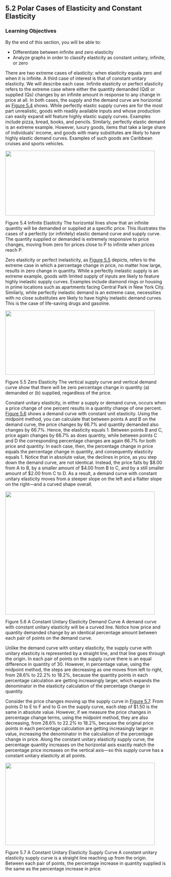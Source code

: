 ## 5.2 Polar Cases of Elasticity and Constant Elasticity

### Learning Objectives

By the end of this section, you will be able to:

-   Differentiate between infinite and zero elasticity
-   Analyze graphs in order to classify elasticity as constant unitary,
    infinite, or zero

There are two extreme cases of elasticity: when elasticity equals zero
and when it is infinite. A third case of interest is that of constant
unitary elasticity. We will describe each case. Infinite elasticity or
perfect elasticity refers to the extreme case where either the quantity
demanded (Qd) or supplied (Qs) changes by an infinite amount in response
to any change in price at all. In both cases, the supply and the demand
curve are horizontal as [Figure 5.4](#CNX_Econ_C05_006) shows. While
perfectly elastic supply curves are for the most part unrealistic, goods
with readily available inputs and whose production can easily expand
will feature highly elastic supply curves. Examples include pizza,
bread, books, and pencils. Similarly, perfectly elastic demand is an
extreme example. However, luxury goods, items that take a large share of
individuals' income, and goods with many substitutes are likely to have
highly elastic demand curves. Examples of such goods are Caribbean
cruises and sports vehicles.

![](media/5-2-polar-cases-of-elasticity-and-constant-elasticity_rId25.jpeg){width="4.88in" height="2.115in"}

Figure 5.4 Infinite Elasticity The horizontal lines show that an
infinite quantity will be demanded or supplied at a specific price. This
illustrates the cases of a perfectly (or infinitely) elastic demand
curve and supply curve. The quantity supplied or demanded is extremely
responsive to price changes, moving from zero for prices close to P to
infinite when prices reach P.

Zero elasticity or perfect inelasticity, as [Figure
5.5](#CNX_Econ_C05_008) depicts, refers to the extreme case in which a
percentage change in price, no matter how large, results in zero change
in quantity. While a perfectly inelastic supply is an extreme example,
goods with limited supply of inputs are likely to feature highly
inelastic supply curves. Examples include diamond rings or housing in
prime locations such as apartments facing Central Park in New York City.
Similarly, while perfectly inelastic demand is an extreme case,
necessities with no close substitutes are likely to have highly
inelastic demand curves. This is the case of life-saving drugs and
gasoline.

![](media/5-2-polar-cases-of-elasticity-and-constant-elasticity_rId30.jpeg){width="4.88in" height="2.0999989063867015in"}

Figure 5.5 Zero Elasticity The vertical supply curve and vertical demand
curve show that there will be zero percentage change in quantity (a)
demanded or (b) supplied, regardless of the price.

Constant unitary elasticity, in either a supply or demand curve, occurs
when a price change of one percent results in a quantity change of one
percent. [Figure 5.6](#CNX_Econ_C05_016) shows a demand curve with
constant unit elasticity. Using the midpoint method, you can calculate
that between points A and B on the demand curve, the price changes by
66.7% and quantity demanded also changes by 66.7%. Hence, the elasticity
equals 1. Between points B and C, price again changes by 66.7% as does
quantity, while between points C and D the corresponding percentage
changes are again 66.7% for both price and quantity. In each case, then,
the percentage change in price equals the percentage change in quantity,
and consequently elasticity equals 1. Notice that in absolute value, the
declines in price, as you step down the demand curve, are not identical.
Instead, the price falls by \$8.00 from A to B, by a smaller amount of
\$4.00 from B to C, and by a still smaller amount of \$2.00 from C to D.
As a result, a demand curve with constant unitary elasticity moves from
a steeper slope on the left and a flatter slope on the right---and a
curved shape overall.

![](media/5-2-polar-cases-of-elasticity-and-constant-elasticity_rId34.jpeg){width="4.875in" height="4.008333333333334in"}

Figure 5.6 A Constant Unitary Elasticity Demand Curve A demand curve
with constant unitary elasticity will be a curved line. Notice how price
and quantity demanded change by an identical percentage amount between
each pair of points on the demand curve.

Unlike the demand curve with unitary elasticity, the supply curve with
unitary elasticity is represented by a straight line, and that line goes
through the origin. In each pair of points on the supply curve there is
an equal difference in quantity of 30. However, in percentage value,
using the midpoint method, the steps are decreasing as one moves from
left to right, from 28.6% to 22.2% to 18.2%, because the quantity points
in each percentage calculation are getting increasingly larger, which
expands the denominator in the elasticity calculation of the percentage
change in quantity.

Consider the price changes moving up the supply curve in [Figure
5.7](#CNX_Econ_C05_017). From points D to E to F and to G on the supply
curve, each step of \$1.50 is the same in absolute value. However, if we
measure the price changes in percentage change terms, using the midpoint
method, they are also decreasing, from 28.6% to 22.2% to 18.2%, because
the original price points in each percentage calculation are getting
increasingly larger in value, increasing the denominator in the
calculation of the percentage change in price. Along the constant
unitary elasticity supply curve, the percentage quantity increases on
the horizontal axis exactly match the percentage price increases on the
vertical axis---so this supply curve has a constant unitary elasticity
at all points.

![](media/5-2-polar-cases-of-elasticity-and-constant-elasticity_rId37.jpeg){width="4.88in" height="2.685in"}

Figure 5.7 A Constant Unitary Elasticity Supply Curve A constant unitary
elasticity supply curve is a straight line reaching up from the origin.
Between each pair of points, the percentage increase in quantity
supplied is the same as the percentage increase in price.
